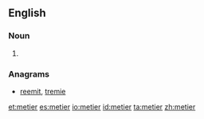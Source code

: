{{also|Metier|métier}}
==English==

===Noun===
{{en-noun}}

# {{alternative spelling of|métier}}

===Anagrams===
* [[reemit#English|reemit]], [[tremie#English|tremie]]

[[et:metier]]
[[es:metier]]
[[io:metier]]
[[id:metier]]
[[ta:metier]]
[[zh:metier]]